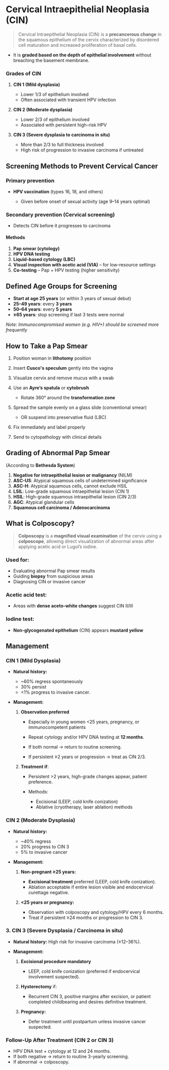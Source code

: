 # Cervical Intraepithelial Neoplasia (CIN)

> Cervical Intraepithelial Neoplasia (CIN) is a **precancerous change** in the squamous epithelium of the cervix characterized by disordered cell maturation and increased proliferation of basal cells.

- It is **graded based on the depth of epithelial involvement** without breaching the basement membrane.

### Grades of CIN

1. **CIN 1 (Mild dysplasia)**

   - Lower 1/3 of epithelium involved
   - Often associated with transient HPV infection

2. **CIN 2 (Moderate dysplasia)**

   - Lower 2/3 of epithelium involved
   - Associated with persistent high-risk HPV

3. **CIN 3 (Severe dysplasia to carcinoma in situ)**

   - More than 2/3 to full thickness involved
   - High risk of progression to invasive carcinoma if untreated

## Screening Methods to Prevent Cervical Cancer

### Primary prevention

- **HPV vaccination** (types 16, 18, and others)

  - Given before onset of sexual activity (age 9–14 years optimal)

### Secondary prevention (Cervical screening)

- Detects CIN before it progresses to carcinoma

#### Methods

1. **Pap smear (cytology)**
2. **HPV DNA testing**
3. **Liquid-based cytology (LBC)**
4. **Visual inspection with acetic acid (VIA)** – for low-resource settings
5. **Co-testing** – Pap + HPV testing (higher sensitivity)

## Defined Age Groups for Screening

- **Start at age 25 years** (or within 3 years of sexual debut)
- **25–49 years**: every **3 years**
- **50–64 years**: every **5 years**
- **≥65 years**: stop screening if last 3 tests were normal

_Note: Immunocompromised women (e.g. HIV+) should be screened more frequently_

## How to Take a Pap Smear

1. Position woman in **lithotomy** position
2. Insert **Cusco's speculum** gently into the vagina
3. Visualize cervix and remove mucus with a swab
4. Use an **Ayre’s spatula** or **cytobrush**

   - Rotate 360° around the **transformation zone**

5. Spread the sample evenly on a glass slide (conventional smear)

   - OR suspend into preservative fluid (LBC)

6. Fix immediately and label properly
7. Send to cytopathology with clinical details

## Grading of Abnormal Pap Smear

(According to **Bethesda System**)

1. **Negative for intraepithelial lesion or malignancy** (NILM)
2. **ASC-US**: Atypical squamous cells of undetermined significance
3. **ASC-H**: Atypical squamous cells, cannot exclude HSIL
4. **LSIL**: Low-grade squamous intraepithelial lesion (CIN 1)
5. **HSIL**: High-grade squamous intraepithelial lesion (CIN 2/3)
6. **AGC**: Atypical glandular cells
7. **Squamous cell carcinoma / Adenocarcinoma**

## What is Colposcopy?

> **Colposcopy** is a **magnified visual examination** of the cervix using a **colposcope**, allowing direct visualization of abnormal areas after applying acetic acid or Lugol’s iodine.

### Used for:

- Evaluating abnormal Pap smear results
- Guiding **biopsy** from suspicious areas
- Diagnosing CIN or invasive cancer

### Acetic acid test:

- Areas with **dense aceto-white changes** suggest CIN II/III

### Iodine test:

- **Non-glycogenated epithelium** (CIN) appears **mustard yellow**

## Management

### CIN 1 (Mild Dysplasia)

- **Natural history:**
  - \~60% regress spontaneously
  - 30% persist
  - \<1% progress to invasive cancer.
- **Management:**

  1. **Observation preferred**

     - Especially in young women \<25 years, pregnancy, or immunocompetent patients

     - Repeat cytology and/or HPV DNA testing at **12 months**.
     - If both normal → return to routine screening.
     - If persistent ≥2 years or progression → treat as CIN 2/3.

  2. **Treatment if**:

     - Persistent >2 years, high-grade changes appear, patient preference.
     - Methods:

       - Excisional (LEEP, cold knife conization)
       - Ablative (cryotherapy, laser ablation) methods

### CIN 2 (Moderate Dysplasia)

- **Natural history:**

  - \~40% regress
  - 20% progress to CIN 3
  - 5% to invasive cancer

- **Management:**

  1. **Non-pregnant ≥25 years:**

     - **Excisional treatment** preferred (LEEP, cold knife conization).
     - Ablation acceptable if entire lesion visible and endocervical curettage negative.

  2. **\<25 years or pregnancy:**

     - Observation with colposcopy and cytology/HPV every 6 months.
     - Treat if persistent ≥24 months or progression to CIN 3.

### 3. **CIN 3 (Severe Dysplasia / Carcinoma in situ)**

- **Natural history:** High risk for invasive carcinoma (≥12–36%).
- **Management:**

  1. **Excisional procedure mandatory**

     - LEEP, cold knife conization (preferred if endocervical involvement suspected).

  2. **Hysterectomy** if:

     - Recurrent CIN 3, positive margins after excision, or patient completed childbearing and desires definitive treatment.

  3. **Pregnancy:**

     - Defer treatment until postpartum unless invasive cancer suspected.

### Follow-Up After Treatment (CIN 2 or CIN 3)

- HPV DNA test + cytology at 12 and 24 months.
- If both negative → return to routine 3-yearly screening.
- If abnormal → colposcopy.
